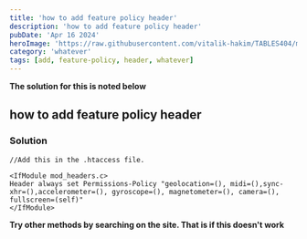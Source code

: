 ```yaml
---
title: 'how to add feature policy header'
description: 'how to add feature policy header'
pubDate: 'Apr 16 2024'
heroImage: 'https://raw.githubusercontent.com/vitalik-hakim/TABLES404/main/error_b/misc.png'
category: 'whatever'
tags: [add, feature-policy, header, whatever]
---
```


**The solution for this is noted below**

## how to add feature policy header

### Solution

```whatever
//Add this in the .htaccess file.

<IfModule mod_headers.c>
Header always set Permissions-Policy "geolocation=(), midi=(),sync-xhr=(),accelerometer=(), gyroscope=(), magnetometer=(), camera=(), fullscreen=(self)"
</IfModule>
```

**Try other methods by searching on the site. That is if this doesn't work**
